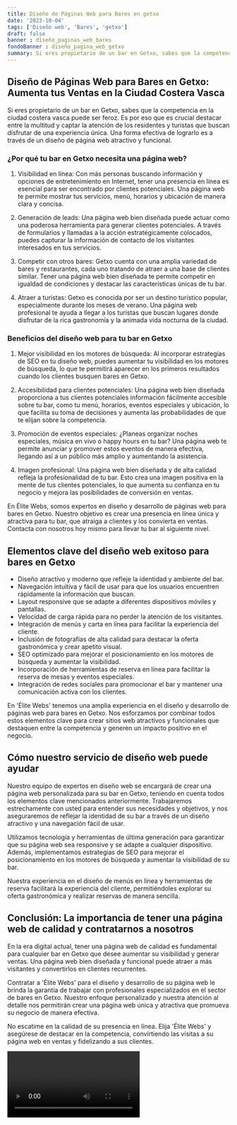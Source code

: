 ```yaml
---
title: Diseño de Páginas Web para Bares en getxo
date: '2023-10-04'
tags: ['Diseño web', 'Bares', 'getxo']
draft: false
banner : diseño_paginas_web_bares
fondoBanner : diseño_pagina_web_getxo
summary: Si eres propietario de un bar en Getxo, sabes que la competencia en la ciudad costera vasca puede ser feroz. Es por eso que es crucial destacar entre la multitud y captar la atención de los residentes y turistas que buscan disfrutar de una experiencia única. Una forma efectiva de lograrlo es a través de un diseño de página web atractivo y funcional.
---
```


## Diseño de Páginas Web para Bares en Getxo: Aumenta tus Ventas en la Ciudad Costera Vasca

Si eres propietario de un bar en Getxo, sabes que la competencia en la ciudad costera vasca puede ser feroz. Es por eso que es crucial destacar entre la multitud y captar la atención de los residentes y turistas que buscan disfrutar de una experiencia única. Una forma efectiva de lograrlo es a través de un diseño de página web atractivo y funcional.

### ¿Por qué tu bar en Getxo necesita una página web?

1. Visibilidad en línea: Con más personas buscando información y opciones de entretenimiento en Internet, tener una presencia en línea es esencial para ser encontrado por clientes potenciales. Una página web te permite mostrar tus servicios, menú, horarios y ubicación de manera clara y concisa.

2. Generación de leads: Una página web bien diseñada puede actuar como una poderosa herramienta para generar clientes potenciales. A través de formularios y llamadas a la acción estratégicamente colocados, puedes capturar la información de contacto de los visitantes interesados en tus servicios.

3. Competir con otros bares: Getxo cuenta con una amplia variedad de bares y restaurantes, cada uno tratando de atraer a una base de clientes similar. Tener una página web bien diseñada te permite competir en igualdad de condiciones y destacar las características únicas de tu bar.

4. Atraer a turistas: Getxo es conocida por ser un destino turístico popular, especialmente durante los meses de verano. Una página web profesional te ayuda a llegar a los turistas que buscan lugares donde disfrutar de la rica gastronomía y la animada vida nocturna de la ciudad.

### Beneficios del diseño web para tu bar en Getxo

1. Mejor visibilidad en los motores de búsqueda: Al incorporar estrategias de SEO en tu diseño web, puedes aumentar tu visibilidad en los motores de búsqueda, lo que te permitirá aparecer en los primeros resultados cuando los clientes busquen bares en Getxo.

2. Accesibilidad para clientes potenciales: Una página web bien diseñada proporciona a tus clientes potenciales información fácilmente accesible sobre tu bar, como tu menú, horarios, eventos especiales y ubicación, lo que facilita su toma de decisiones y aumenta las probabilidades de que te elijan sobre la competencia.

3. Promoción de eventos especiales: ¿Planeas organizar noches especiales, música en vivo o happy hours en tu bar? Una página web te permite anunciar y promover estos eventos de manera efectiva, llegando así a un público más amplio y aumentando la asistencia.

4. Imagen profesional: Una página web bien diseñada y de alta calidad refleja la profesionalidad de tu bar. Esto crea una imagen positiva en la mente de tus clientes potenciales, lo que aumenta su confianza en tu negocio y mejora las posibilidades de conversión en ventas.

En Élite Webs, somos expertos en diseño y desarrollo de páginas web para bares en Getxo. Nuestro objetivo es crear una presencia en línea única y atractiva para tu bar, que atraiga a clientes y los convierta en ventas. Contacta con nosotros hoy mismo para llevar tu bar al siguiente nivel.

<GifSeo />

<Cta />

## Elementos clave del diseño web exitoso para bares en Getxo

- Diseño atractivo y moderno que refleje la identidad y ambiente del bar.
- Navegación intuitiva y fácil de usar para que los usuarios encuentren rápidamente la información que buscan.
- Layout responsive que se adapte a diferentes dispositivos móviles y pantallas.
- Velocidad de carga rápida para no perder la atención de los visitantes.
- Integración de menús y carta en línea para facilitar la experiencia del cliente.
- Inclusión de fotografías de alta calidad para destacar la oferta gastronómica y crear apetito visual.
- SEO optimizado para mejorar el posicionamiento en los motores de búsqueda y aumentar la visibilidad.
- Incorporación de herramientas de reserva en línea para facilitar la reserva de mesas y eventos especiales.
- Integración de redes sociales para promocionar el bar y mantener una comunicación activa con los clientes.

En 'Élite Webs' tenemos una amplia experiencia en el diseño y desarrollo de páginas web para bares en Getxo. Nos esforzamos por combinar todos estos elementos clave para crear sitios web atractivos y funcionales que destaquen entre la competencia y generen un impacto positivo en el negocio.

## Cómo nuestro servicio de diseño web puede ayudar

Nuestro equipo de expertos en diseño web se encargará de crear una página web personalizada para su bar en Getxo, teniendo en cuenta todos los elementos clave mencionados anteriormente. Trabajaremos estrechamente con usted para entender sus necesidades y objetivos, y nos aseguraremos de reflejar la identidad de su bar a través de un diseño atractivo y una navegación fácil de usar.

Utilizamos tecnología y herramientas de última generación para garantizar que su página web sea responsive y se adapte a cualquier dispositivo. Además, implementamos estrategias de SEO para mejorar el posicionamiento en los motores de búsqueda y aumentar la visibilidad de su bar.

Nuestra experiencia en el diseño de menús en línea y herramientas de reserva facilitará la experiencia del cliente, permitiéndoles explorar su oferta gastronómica y realizar reservas de manera sencilla.

## Conclusión: La importancia de tener una página web de calidad y contratarnos a nosotros

En la era digital actual, tener una página web de calidad es fundamental para cualquier bar en Getxo que desee aumentar su visibilidad y generar ventas. Una página web bien diseñada y funcional puede atraer a más visitantes y convertirlos en clientes recurrentes.

Contratar a 'Élite Webs' para el diseño y desarrollo de su página web le brinda la garantía de trabajar con profesionales especializados en el sector de bares en Getxo. Nuestro enfoque personalizado y nuestra atención al detalle nos permitirán crear una página web única y atractiva que promueva su negocio de manera efectiva.

No escatime en la calidad de su presencia en línea. Elija 'Élite Webs' y asegúrese de destacar en la competencia, convirtiendo las visitas a su página web en ventas y fidelizando a sus clientes.

<Video />

<CtaBot job='Bares' city='getxo'/>

<Gmaps query='getxo+españa+maps' />